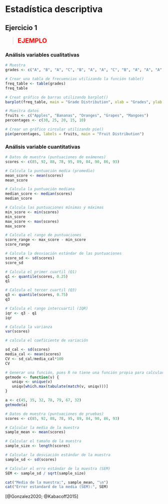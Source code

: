 # Estadística descriptiva

## Ejercicio 1

><span style="color:red; font-size: 20px;">**EJEMPLO**</span>

### Análisis variables cualitativas

```r
# Muestra
grades <- c("A", "B", "A", "C", "B", "A", "A", "C", "B", "A", "A", "A", "B", "C")

# Crear una tabla de frecuencias utilizando la función table()
freq_table <- table(grades)
freq_table
```

```r
# Creat gráfico de barras utilizando barplot()
barplot(freq_table, main = "Grade Distribution", xlab = "Grades", ylab = "Frequency", col = "skyblue")
```

```r
# Muestra datos
fruits <- c("Apples", "Bananas", "Oranges", "Grapes", "Mangoes")
percentages <- c(30, 25, 20, 15, 10)

# Crear un gráfico circular utilizando pie()
pie(percentages, labels = fruits, main = "Fruit Distribution")
```

### Análisis variable cuantitativas

```r
# Datos de muestra (puntuaciones de exámenes)
scores <- c(85, 92, 88, 78, 95, 89, 84, 90, 86, 93)

# Calcula la puntuación media (promedio)
mean_score <- mean(scores)
mean_score

# Calcula la puntuación mediana
median_score <- median(scores)
median_score 

# Calcula las puntuaciones mínimas y máximas
min_score <- min(scores)
min_score
max_score <- max(scores)
max_score

# Calcula el rango de puntuaciones
score_range <- max_score - min_score
score_range

# Calcula la desviación estándar de las puntuaciones
score_sd <- sd(scores)
score_sd

# Calcula el primer cuartil (Q1)
q1 <- quantile(scores, 0.25)
q1

# Calcula el tercer cuartil (Q3)
q3 <- quantile(scores, 0.75)
q3

# Calcula el rango intercuartil (IQR)
iqr <- q3 - q1
iqr

# Calcula la varianza
var(scores)

# calcula el coeficiente de variación

sd_cal <- sd(scores)
media_cal <- mean(scores)
CV <- sd_cal/media_cal*100
CV
```

```r
# Generar una función, pues R no tiene una función propia para calcular la moda. 
getmode <- function(v) {
   uniqv <- unique(v)
   uniqv[which.max(tabulate(match(v, uniqv)))]
}

a <- c(45, 35, 32, 78, 79, 67, 32)
getmode(a)
```

```r
# Datos de muestra (puntuaciones de pruebas)
scores <- c(85, 92, 88, 78, 95, 89, 84, 90, 86, 93)

# Calcular la media de la muestra
sample_mean <- mean(scores)

# Calcular el tamaño de la muestra
sample_size <- length(scores)

# Calcular la desviación estándar de la muestra
sample_sd <- sd(scores)

# Calcular el erro estándar de la muestra (SEM)
SEM <- sample_sd / sqrt(sample_size)

cat("Media de la muestra:", sample_mean, "\n")
cat("Error estandard de la media (SEM):", SEM)
```

[@Gonzalez2020; @Kabacoff2015]

